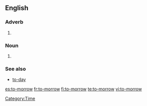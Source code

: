 ==English==

===Adverb===
{{en-adv|-}}

# {{obsolete spelling of|tomorrow}}

===Noun===
{{en-noun}}

# {{obsolete spelling of|tomorrow}}

===See also===
* [[to-day]]

[[Category:Time]]

[[es:to-morrow]]
[[fr:to-morrow]]
[[fi:to-morrow]]
[[te:to-morrow]]
[[vi:to-morrow]]